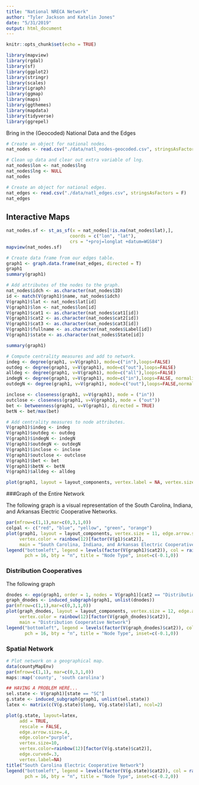 ```yaml
---
title: "National NRECA Network"
author: "Tyler Jackson and Katelin Jones"
date: "5/31/2019"
output: html_document
---
```


```r
knitr::opts_chunk$set(echo = TRUE)

library(mapview)
library(rgdal)
library(sf)
library(ggplot2)
library(stringr)
library(scales)
library(igraph)
library(ggmap)
library(maps)
library(ggthemes)
library(mapdata)
library(tidyverse)
library(ggrepel)
```


Bring in the (Geocoded) National Data and the Edges
```r
# Create an object for national nodes.
nat_nodes <- read.csv("./data/natl_nodes-geocoded.csv", stringsAsFactors = F)

# Clean up data and clear out extra variable of lng.
nat_nodes$lon <- nat_nodes$lng
nat_nodes$lng <- NULL
nat_nodes

# Create an object for national edges.
nat_edges <- read.csv("./data/natl_edges.csv", stringsAsFactors = F)
nat_edges
```

## Interactive Maps
```r
nat_nodes.sf <- st_as_sf(x = nat_nodes[!is.na(nat_nodes$lat),], 
                        coords = c("lon", "lat"),
                        crs = "+proj=longlat +datum=WGS84")
mapview(nat_nodes.sf)

``` 

```r
# Create data frame from our edges table.
graph1 <- graph.data.frame(nat_edges, directed = T)
graph1
summary(graph1)

# Add attributes of the nodes to the graph.
nat_nodes$idch <- as.character(nat_nodes$ID)
id <- match(V(graph1)$name, nat_nodes$idch)
V(graph1)$lat <- nat_nodes$lat[id]
V(graph1)$lon <- nat_nodes$lon[id]
V(graph1)$cat1 <- as.character(nat_nodes$cat1[id])
V(graph1)$cat2 <- as.character(nat_nodes$cat2[id])
V(graph1)$cat3 <- as.character(nat_nodes$cat3[id])
V(graph1)$fullname <- as.character(nat_nodes$Label[id])
V(graph1)$state <- as.character(nat_nodes$State[id])

summary(graph1)
``` 

```r
# Compute centrality measures and add to network.
indeg <- degree(graph1, v=V(graph1), mode=c("in"),loops=FALSE)
outdeg <- degree(graph1, v=V(graph1), mode=c("out"),loops=FALSE)
alldeg <- degree(graph1, v=V(graph1), mode=c("all"),loops=FALSE)
indegN <- degree(graph1, v=V(graph1), mode=c("in"),loops=FALSE, normalized=TRUE)
outdegN <- degree(graph1, v=V(graph1), mode=c("out"),loops=FALSE,normalized=TRUE)

inclose <- closeness(graph1, v=V(graph1), mode = ("in"))
outclose <- closeness(graph1, v=V(graph1), mode = ("out"))
bet <- betweenness(graph1, v=V(graph1), directed = TRUE)
betN <- bet/max(bet)

# Add centrality measures to node attributes.
V(graph1)$indeg <- indeg
V(graph1)$outdeg <- outdeg
V(graph1)$indegN <- indegN
V(graph1)$outdegN <- outdegN
V(graph1)$inclose <- inclose
V(graph1)$outclose <- outclose
V(graph1)$bet <- bet
V(graph1)$betN <- betN
V(graph1)$alldeg <- alldeg

plot(graph1, layout = layout_components, vertex.label = NA, vertex.size = alldeg, edge.arrow.size = .4)

``` 


###Graph of the Entire Network

The following graph is a visual representation of the South Carolina, Indiana, and Arkansas Electric Cooperative Networks. 
```r
par(mfrow=c(1,1),mar=c(0,3,1,0))
colpal <- c("red", "blue", "yellow", "green", "orange")
plot(graph1, layout = layout_components, vertex.size = 11, edge.arrow.size = .4, 
     vertex.color = rainbow(12)[factor(V(g1)$cat2)],
     main = "South Carolina, Indiana, and Arkansas Electric Cooperative Networks")
legend("bottomleft", legend = levels(factor(V(graph1)$cat2)), col = rainbow(12),
       pch = 16, bty = "n", title = "Node Type", inset=c(-0.1,0))
``` 

### Distribution Cooperatives

The following graph 

```r

dnodes <- ego(graph1, order = 1, nodes = V(graph1)[cat2 == "Distribution"], mode = "all", mindist = 0)
graph_dnodes <- induced_subgraph(graph1, unlist(dnodes))
par(mfrow=c(1,1),mar=c(0,3,1,0))
plot(graph_dnodes, layout = layout_components, vertex.size = 12, edge.arrow.size = .4, 
     vertex.color = rainbow(12)[factor(V(graph_dnodes)$cat2)],
     main = "Distribution Cooperative Network")
legend("bottomleft", legend = levels(factor(V(graph_dnodes)$cat2)), col = rainbow(12),
       pch = 16, bty = "n", title = "Node Type", inset=c(-0.1,0))
``` 


### Spatial Network
```r
# Plot network on a geographical map. 
data(countyMapEnv)
par(mfrow=c(1,1), mar=c(0,3,1,0))
maps::map('county', 'south carolina')

## HAVING A PROBLEM HERE...
sel.state <- V(graph1)[state == "SC"]
g.state <- induced_subgraph(graph1, unlist(sel.state))
latex <- matrix(c(V(g.state)$long, V(g.state)$lat), ncol=2)

plot(g.state, layout=latex,
     add = TRUE,
     rescale = FALSE,
     edge.arrow.size=.4,
     edge.color="purple",
     vertex.size=10, 
     vertex.color=rainbow(12)[factor(V(g.state)$cat2)],
     edge.curved=.3,
     vertex.label=NA)
title("South Carolina Electric Cooperative Network")
legend("bottomleft", legend = levels(factor(V(g.state)$cat2)), col = rainbow(12),
       pch = 16, bty = "n", title = "Node Type", inset=c(-0.2,0))



```



